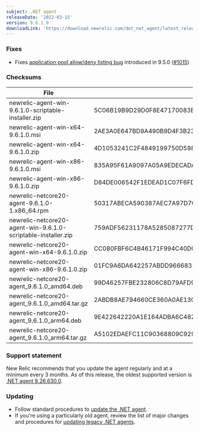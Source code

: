 ```yaml
---
subject: .NET agent
releaseDate: '2022-03-15'
version: 9.6.1.0
downloadLink: 'https://download.newrelic.com/dot_net_agent/latest_release'
---
```


### Fixes
* Fixes [application pool allow/deny listing bug](https://github.com/newrelic/newrelic-dotnet-agent/issues/1014) introduced in 9.5.0 ([#1015](https://github.com/newrelic/newrelic-dotnet-agent/pull/1015))

### Checksums
| File | SHA - 256  Hash |
| ---| ---|
| newrelic-agent-win-9.6.1.0-scriptable-installer.zip | 5C06B19B9D29D0F8E47170083EE5A9A1D7C576BC049E6C207AD69D069E09E6F6 |
| newrelic-agent-win-x64-9.6.1.0.msi | 2AE3A0E647BD9A490B9D4F3B23817784B5FA70B5F949136E1637206118A978C9 |
| newrelic-agent-win-x64-9.6.1.0.zip | 4D1053241C2F4849199750D598A473DB81687F0C6357582A4DA76C2E5DED82F5 |
| newrelic-agent-win-x86-9.6.1.0.msi | 835A95F61A9097A05A9EDECADA4BD9E665FF0BFF71786B238EAC0263B8E039EE |
| newrelic-agent-win-x86-9.6.1.0.zip | D84DE006542F1EDEAD1C07F6FD7BF9E82405A777A9BFC5A72FE679310EA5007B |
| newrelic-netcore20-agent-9.6.1.0-1.x86_64.rpm | 50317ABECA590387AEC7A97D7C40AB42981E074C888647174C01B2B326BF30E3 |
| newrelic-netcore20-agent-win-9.6.1.0-scriptable-installer.zip | 759ADF56231178A5285087277D4968018DB6889F13BE7C8473FE87CCD1ABCA62 |
| newrelic-netcore20-agent-win-x64-9.6.1.0.zip | CC080FBF6C4B46171F994C40DC36937E85E78A3665927E5CC0DD768BD6F4F555 |
| newrelic-netcore20-agent-win-x86-9.6.1.0.zip | 01FC9A6DA642257ABDD9666831D3F68B2EB8D50C74279878B73D6E8E221AFF51 |
| newrelic-netcore20-agent_9.6.1.0_amd64.deb | 99D46257FBE232806C8D79AFD95FE9A95F6194C9A78B023C9743C84D3BCB5A16 |
| newrelic-netcore20-agent_9.6.1.0_amd64.tar.gz | 2ABDB8AE794660CE360A0AE13C6D32A224E67E2F8BDED8283E9B41F2F808BE77 |
| newrelic-netcore20-agent_9.6.1.0_arm64.deb | 9E422642220A1E164ADBA6C48269207B00CBDD5FBA3491BE26AF4B91EBC94137 |
| newrelic-netcore20-agent_9.6.1.0_arm64.tar.gz | A5102EDAEFC11C90368809C929ED80AA609D448FF67FA544CD7E75E27FE34BB1 |

### Support statement
New Relic recommends that you update the agent regularly and at a minimum every 3 months. As of this release, the oldest supported version is [.NET agent 8.26.630.0](/docs/release-notes/agent-release-notes/net-release-notes/net-agent-8266300).

### Updating
* Follow standard procedures to [update the .NET agent](/docs/agents/net-agent/installation-configuration/update-net-agent).
* If you're using a particularly old agent, review the list of major changes and procedures for [updating legacy .NET agents](/docs/agents/net-agent/troubleshooting/upgrade-legacy-net-agents).
